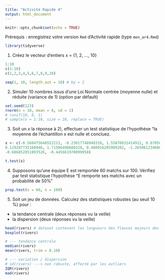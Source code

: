 ```yaml
---
title: "Activité Rapide 4"
output: html_document
---
```


```r
knitr::opts_chunk$set(echo = TRUE)
```

Prérequis : enregistrez votre version `Rmd` d'Activité rapide (type `mon_ar4.Rmd`)

```r
library(tidyverse)
```

1) Créez le vecteur d'entiers x = {1, 2, ..., 10} 

```r
1:10
c(1:10)
c(1,2,3,4,5,6,7,8,9,10)

seq(1, 10, length.out = 10) # by = 2
```

2) Simuler 10 nombres issus d'une Loi Normale centrée (moyenne nulle) et réduite (variance de 1) (option par défault)

```r
set.seed(123)
rnorm(n = 10, mean = 0, sd = 1)
# runif(10, 0, 1)
# sample(x = 1:10, size = 10, replace = TRUE)
```

3) Soit un x la réponse à 2), effectuer un test statistique de l'hypothèse "la moyenne de l'échantillon x est nulle et concluez.

```r
x <- c(-0.560475646552213, -0.23017748948328, 1.55870831414912, 0.070508391424576, 
0.129287735160946, 1.71506498688328, 0.460916205989202, -1.26506123460653, 
-0.686852851893526, -0.445661970099958)

t.test(x)
```

4) Supposons qu'une équipe E est remportée 60 matchs sur 100. Vérifiez par test statistique l'hypothèse "E remporte ses matchs avec un probabilité de 50%"

```r
prop.test(x = 60, n = 100)
```

5) Soit un jeu de données. Calculez des statistiques robustes (au seuil 10 %) pour :
* la tendance centrale (deux réponses vu la veille)
* la dispersion (deux réponses vu la veille)

```r
head(rivers) # dataset contenant les longueurs des fleuves majeurs des USA
boxplot(rivers)

# --- tendance centrale
median(rivers)
mean(rivers, trim = 0.10)

# --- variation / dispersion
# sd(rivers) ---> non robuste, affecté par les outliers
IQR(rivers)
mad(rivers)
```


